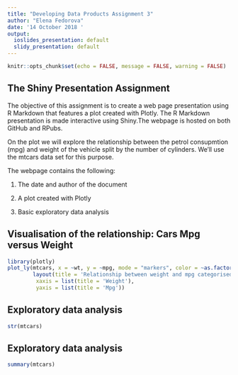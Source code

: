 ---
title: "Developing Data Products Assignment 3"
author: "Elena Fedorova"
date: '14 October 2018 '
output:
  ioslides_presentation: default
  slidy_presentation: default
---

```{r setup, include=FALSE}
knitr::opts_chunk$set(echo = FALSE, message = FALSE, warning = FALSE)
```


## The Shiny Presentation Assignment

The objective of this assignment is to create a web page presentation using R Markdown that features a plot created with Plotly. The R Markdown presentation is made interactive using Shiny.The webpage is hosted on both GitHub and RPubs. 

On the plot we will explore the relationship between the petrol consupmtion (mpg) and weight of the vehicle split by the number of cylinders. We'll use the mtcars data set for this purpose.

The webpage contains the following: 

1. The date and author of the document 

2. A plot created with Plotly

3. Basic exploratory data analysis

## Visualisation of the relationship: Cars Mpg versus Weight

```{r mtcars, echo = FALSE, message = FALSE}
library(plotly)
plot_ly(mtcars, x = ~wt, y = ~mpg, mode = "markers", color = ~as.factor(cyl)) %>%
        layout(title = 'Relationship between weight and mpg categorised by number of cyliders',
         xaxis = list(title = 'Weight'),
         yaxis = list(title = 'Mpg'))

```

## Exploratory data analysis

```{r}
str(mtcars)
```

## Exploratory data analysis
```{r}
summary(mtcars)
```

